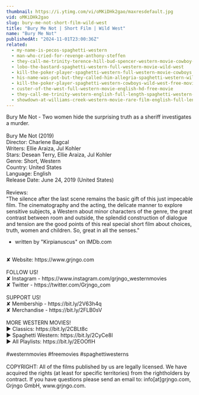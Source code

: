 ```yaml
---
thumbnail: https://i.ytimg.com/vi/oMKiDHk2gao/maxresdefault.jpg
vid: oMKiDHk2gao
slug: bury-me-not-short-film-wild-west
title: "Bury Me Not | Short Film | Wild West"
name: "Bury Me Not"
publishedAt: "2024-11-01T23:00:36Z"
related:
  - my-name-is-pecos-spaghetti-western
  - man-who-cried-for-revenge-anthony-steffen
  - they-call-me-trinity-terence-hill-bud-spencer-western-movie-cowboy-film
  - lobo-the-bastard-spaghetti-western-full-western-movie-wild-west
  - kill-the-poker-player-spaghetti-western-full-western-movie-cowboys
  - his-name-was-pot-but-they-called-him-allegria-spaghetti-western-wild-west-film-full-movie
  - kill-the-poker-player-spaghetti-western-cowboys-wild-west-free-movie-western-movies
  - custer-of-the-west-full-western-movie-english-hd-free-movie
  - they-call-me-trinity-western-english-full-length-spaghetti-western-film-full-movie
  - showdown-at-williams-creek-western-movie-rare-film-english-full-length-free-youtube-movies
---
```


Bury Me Not - Two women hide the surprising truth as a sheriff investigates a murder.<br />
<br />
Bury Me Not (2019)<br />
Director: Charlene Bagcal<br />
Writers: Ellie Araiza, Jul Kohler<br />
Stars: Desean Terry, Ellie Araiza, Jul Kohler<br />
Genre: Short, Western<br />
Country: United States<br />
Language: English<br />
Release Date: June 24, 2019 (United States)<br />
<br />
Reviews:<br />
"The silence after the last scene remains the basic gift of this just impecable film. The cinematography and the acting, the delicate manner to explore sensitive subjects, a Western about minor characters of the genre, the great contrast between room and outside, the splendid construction of dialogue and tension are the good points of this real special short film about choices, truth, women and children. So, great in all the senses."<br />
- written by "Kirpianuscus" on IMDb.com<br />
<br />
✘ Website: https://www.grjngo.com<br />
<br />
FOLLOW US!<br />
✘ Instagram - https://www.instagram.com/grjngo_westernmovies<br />
✘ Twitter - https://twitter.com/Grjngo_com<br />
<br />
SUPPORT US!<br />
✘ Membership - https://bit.ly/2V63h4q<br />
✘ Merchandise - https://bit.ly/2FLB0sV<br />
<br />
MORE WESTERN MOVIES! <br />
► Classics: https://bit.ly/2CBLt8c <br />
► Spaghetti Western: https://bit.ly/2CyCe8I <br />
► All Playlists: https://bit.ly/2EOOfIH <br />
<br />
#westernmovies #freemovies #spaghettiwesterns<br />
<br />
COPYRIGHT: All of the films published by us are legally licensed. We have acquired the rights (at least for specific territories) from the rightholders by contract. If you have questions please send an email to: info[at]grjngo.com, Grjngo GmbH, www.grjngo.com.